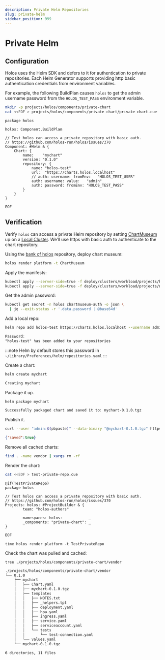 ```yaml
---
description: Private Helm Repositories
slug: private-helm
sidebar_position: 999
---
```


# Private Helm

## Configuration

Holos uses the Helm SDK and defers to it for authentication to private
repositories.  Each Helm Generator supports providing http basic authentication
credentials from environment variables.

For example, the following BuildPlan causes `holos` to get the admin username
password from the `HOLOS_TEST_PASS` environment variable.

```bash
mkdir -p projects/holos/components/private-chart
cat <<EOF > projects/holos/components/private-chart/private-chart.cue
```
```cue showLineNumbers
package holos

holos: Component.BuildPlan

// Test holos can access a private repository with basic auth.
// https://github.com/holos-run/holos/issues/370
Component: #Helm & {
	Chart: {
		name:    "mychart"
		version: "0.1.0"
		repository: {
			name: "holos-test"
			url:  "https://charts.holos.localhost"
			// auth: username: fromEnv:   "HOLOS_TEST_USER"
			auth: username: value:   "admin"
			auth: password: fromEnv: "HOLOS_TEST_PASS"
		}
	}
}
```
```bash
EOF
```

## Verification

Verify `holos` can access a private Helm repository by setting [ChartMuseum] up
on a [Local Cluster].  We'll use https with basic auth to authenticate to the
chart repository.

Using the [bank of holos] repository, deploy chart museum:

```bash
holos render platform -t ChartMuseum
```

Apply the manifests:

```bash
kubectl apply --server-side=true -f deploy/clusters/workload/projects/holos/components/chart-museum
kubectl apply --server-side=true -f deploy/clusters/workload/projects/network/components/httproutes
```

Get the admin password:

```bash
kubectl get secret -n holos chartmuseum-auth -o json \
  | jq --exit-status -r '.data.password | @base64d'
```

Add a local repo:

```bash
helm repo add holos-test https://charts.holos.localhost --username admin
```
```txt
Password:
"holos-test" has been added to your repositories
```

:::note
Helm by default stores this password in `~/Library/Preferences/helm/repositories.yaml`
:::

Create a chart:

```bash
helm create mychart
```
```txt
Creating mychart
```

Package it up.

```bash
helm package mychart
```
```txt
Successfully packaged chart and saved it to: mychart-0.1.0.tgz
```

Publish it.

```bash
curl --user "admin:$(pbpaste)" --data-binary "@mychart-0.1.0.tgz" https://charts.holos.localhost/api/charts
```
```json
{"saved":true}
```

Remove all cached charts:

```bash
find . -name vendor | xargs rm -rf
```

Render the chart:

```bash
cat <<EOF > test-private-repo.cue
```
```cue showLineNumbers
@if(TestPrivateRepo)
package holos

// Test holos can access a private repository with basic auth.
// https://github.com/holos-run/holos/issues/370
Projects: holos: #ProjectBuilder & {
        team: "holos-authors"

        namespaces: holos:            _
        _components: "private-chart": _
}
```
```bash
EOF
```

```
time holos render platform -t TestPrivateRepo
```

Check the chart was pulled and cached:

```shell
tree ./projects/holos/components/private-chart/vendor
```
```txt
./projects/holos/components/private-chart/vendor
└── 0.1.0
    ├── mychart
    │   ├── Chart.yaml
    │   ├── mychart-0.1.0.tgz
    │   ├── templates
    │   │   ├── NOTES.txt
    │   │   ├── _helpers.tpl
    │   │   ├── deployment.yaml
    │   │   ├── hpa.yaml
    │   │   ├── ingress.yaml
    │   │   ├── service.yaml
    │   │   ├── serviceaccount.yaml
    │   │   └── tests
    │   │       └── test-connection.yaml
    │   └── values.yaml
    └── mychart-0.1.0.tgz

6 directories, 11 files
```

[Local Cluster]: ./local-cluster.mdx
[ChartMuseum]: https://chartmuseum.com/docs/
[bank of holos]: https://github.com/holos-run/bank-of-holos
